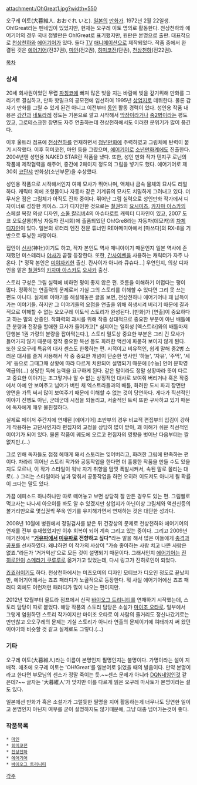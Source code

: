 attachment:/OhGreat1.jpg?width=550

오구레 이토(大暮維人. おおぐれ いと). [[일본]]의 [[만화가]]. 1972년 2월 22일생. Oh!Great라는 펜네임이 있었지만, 현재는 오구레 이토 명의로 활동한다. 천상천하와 에어기어의 경우 국내 정발판은 Oh!Great로 표기했지만, 원판은 본명으로 출판. 대표작으로 [[천상천하]]와 [[에어기어]]가 있다. 둘다 [[TV]] [[애니메이션]]으로 제작되었다. 작품 중에서 완결된 것은 [[에어기어]](전37권), [[마인]](전2권), [[히미코전]](단권), [[천상천하]](전22권).

[[목차]]
=== 상세 ===
20세 회사원이었던 무렵 [[파칭코]]에 빠져 많은 빚을 지는 바람에 빚을 갚기위해 만화를 그리기로 결심하고, 만화 핫밀크의 공모전에 입선하여 1995년 [[상업지]]로 데뷔한다. 물론 갑자기 만화를 그릴 수 있게 된건 아니고 이전부터 [[동인]] 활동 경력이 있다. 성인용 작품 내용은 [[강간]]과 [[네토라레]] 정도는 기본으로 깔고 시작해서 [[막장]]이라거나 [[중2병]]이라는 평도 있고, 그로테스크한 장면도 자주 연출하는데 천상천하에서도 이러한 분위기가 많이 풍긴다.

이후 울트라 점프에 [[천상천하]]를 연재하면서 [[청년만화]]에 주력하였고 그림체에 탄력이 붙기 시작했다. 이후 히미코전, 마인 등을 그렸으며, [[에어기어]]로 [[소년만화]]계에도 진출한다. 2004년엔 성인용 NAKED STAR란 작품을 냈다. 또한, 성인 만화 작가 텐지쿠 로닌의 작품에 제작협력을 해주어, 중간에 2페이지 정도의 그림을 넣기도 했다. 에어기어로 제30회 [[코단샤]] 만화상(소년부문)을 수상했다.

성인용 작품으로 시작해서인지 여체 묘사가 뛰어나며, 액체나 금속 물체의 묘사도 리얼하다. 캐릭터 외에 조형물이나 자동차 같은 기계류의 묘사도 치밀하게 그려내고 있다. 더 무서운 점은 그림체가 아직도 진화 중이다. 뛰어난 그림 실력으로 성인만화 작가에서 디자이너로 성장한 케이스. 그가 디자인한 것으로는 [[철권]]5의 [[요시미츠]], [[카자마 아스카]]의 스페셜 복장 의상 디자인, [[소울 칼리버]]4의 아슈타로트 캐릭터 디자인이 있고, 2007 도쿄 오토살롱(튜닝 자동차 전시회)에 출품되었던 Oh!Gre8라는 자동차(데모카)의 [http://www.carview.co.jp/tas/2007/take_car/reamemiya_rx8_byamamiya/default.asp 차체 디자인]이 있다. 일본의 로터리 엔진 전문 튜너인 RE아메미야에서 [마쓰다]의 RX-8을 기반으로 튜닝한 차량이다.

집안이 [[신사]](神社)이기도 하고, 작자 본인도 역사 매니아이기 때문인지 일본 역사에 존재했던 미스테리나 [[야사]]가 곧잘 등장한다. 또한, [[간사이벤]]을 사용하는 캐릭터가 자주 나온다. [* 정작 본인은 [[미야자키]]현 출신. 칸사이가 아니라 큐슈다...] 우연인지, 의상 디자인을 맡은 [[철권]]5의 [[카자마 아스카]]도 [[오사카]] 출신.

스토리 구성은 그림 실력에 비하면 평이 좋지 않은 편. 흐름을 이해하기 어렵다는 평이 많다. 정확히는 연출력의 문제로서 기실 그의 스토리를 이해할 수 있다면 그리 못 쓰는 편도 아니다. 실제로 이야기를 해설해놓은 글을 보면, 천상천하나 에어기어나 꽤 납득이 가는 이야기들. 하지만 그 이야기들의 요점을 연출을 위해 희생시켜 버리기 때문에 결과적으로 이해할 수 없는 오오구레 이토식 스토리가 완성된다. [만화]가 [연출]이 중요하다고 하는 말의 산증인. 작화력의 과시를 위해 작중 상대적으로 중요한 부분이 아닌 배틀에 큰 분량과 전장을 할애한 묘사가 들어가고[* 심지어는 일회성 [엑스트라]와의 배틀마저 단행본 1권 가량의 분량을 잡아먹는다.], 스토리 밀도상 중요한 부분은 그리 긴 묘사가 들어가지 않기 때문에 정작 중요한 복선 등도 화려한 액션에 파묻혀 보이지 않게 된다. 또한 오오구레 특유의 대사 센스도 한몫하는 편. 시적이고 비유적인, 쉽게 말해 중2병 스러운 대사를 즐겨 사용해서 작 중 중요한 개념이 단순한 명사인 '하늘', '자유', '주먹', '세계' 등으로 그때그때 상황에 따라 다르게 치환되어 설명되기 때문에 [수능] 언어 문학영역급의(...) 상당한 독해 능력을 요구하게 된다. 같은 말이라도 정말 상황따라 뜻이 다르고 중요한 이야기는 조그맣거나 알 수 없는 상징적인 대사로 보여줘 버리거나 혹은 작중에서 아예 안 보여주고 넘어가 버린 채 엑스트라들과의 배틀, 화려한 도시 파괴 장면만 양면을 가득 써서 많이 보여주기 때문에 이해할 수 없는 것이 당연하다. 게다가 직선적인 이야기 진행도 아닌, 군데군데 시점을 되돌리고, 서술적인 트릭 또한 구사하고 있기 때문에 독자에게 매우 불친절하다. 

실제로 메이저 주간지에 연재된 [에어기어] 초반부의 경우 비교적 편집부의 입김이 강하게 작용하는 고단샤인지라 편집자의 교정을 상당히 많이 받아, 꽤 이해가 쉬운 직선적인 이야기가 되어 있다. 물론 작품이 궤도에 오르고 편집자의 영향을 벗어난 다음부터는 짤없지만.(...)

그로 인해 독자들도 점점 헤매게 돼서 스토리는 잊어버리고, 화려한 그림에 만족하는 편이다. 차라리 뛰어난 스토리 작가와 공동작업을 한다면 더 훌륭한 작품을 만들 수도 있을지도 모르나, 이 작가 스타일이 워낙 자기 취향을 맘껏 폭발시켜서, 속된 말로 꼴리는 대로(...) 그리는 스타일이라 남과 맞춰서 공동작업을 하면 오히려 이도저도 아니게 될 확률이 크다는 말도 있다.


가끔 에피소드 하나하나만 따로 떼어놓고 보면 상당히 잘 만든 경우도 있는 편. 그림빨로 먹고사는 나나세 아오이를 봐도 알 수 있겠지만 상업지가 아닌이상 그림체와 액션신등의 볼거리만으로 몇십권씩 쭈욱 인기를 유지해가면서 연재하는 것은 대단한 성과다. 

2008년 10월에 병원에서 정밀검사를 받은 뒤 건강상의 문제로 천상천하와 에어기어의 연재를 전부 휴재했었지만 이후 회복이 되어 계속 그리고 있는 중이다. 그리고 2009년 매거진에서 '''"[[거유]]파에서 [[미유]]파로 전향하고 싶다"'''라는 말을 해서 많은 이들에게 [[충격과 공포]]를 선사하였다. 왜냐하면 이 작가의 사상이 "가슴 좋아하는 사람 치고 나쁜 사람은 없죠."라든가 '거거익선'으로 모든 것이 설명되기 때문이다. 그래서인지 [[에어기어]]는 [[진히로인]]이 [[스메라기 쿠루루]]로 옮겨가고 있었는데, 다시 링고가 진히로인이 되었다.

[[죠죠러]]이기도 하다. 천상천하에서는 미츠오미의 디자인 모티브가 디오인 정도로 끝났지만, 에어기어에서는 죠죠 패러디가 노골적으로 등장한다. 뭐 사실 에어기어에선 죠죠 패러디 외에도 이런저런 패러디가 많이 나오는 편이지만. 

2012년 12월부터 울트라 점프에서 신작 [[바이오그 트리니티]]를 연재하기 시작했는데, 스토리 담당이 따로 붙었다. 해당 작품의 스토리 담당은 소설가 [[마이조 오타로]]. 일부에서 그렇게 염원하던 스토리 작가이지만 마이조 오타로 이 사람의 줄거리도 정신나갔기로는 만만찮고 오오구레의 문제는 기실 스토리가 아니라 연출의 문제이기에 여태까지 써 왔던 이야기와 비슷할 것 같고 실제로도 그렇다.(...)

=== 기타 ===
오구레 이토(大暮維人)라는 이름이 본명인지 필명인지는 불명이다. 가명이라는 설이 지배적. 애초에 오구레 이토는 'OH!Great'를 일본어로 읽었을 때의 발음이다. 만약 본명이라고 한다면 부모님의 센스가 정말 죽이는 듯.~~센스 문제가 아니라 [[DQN네임]]인것 같은데?~~ 글자는 '大暮維人'가 맞지만 이를 다르게 읽은 오구레 마사토가 본명이라는 설도 있다.

일본에선 만화가 혹은 소설가가 그럴듯한 필명을 지어 활동하는게 너무나도 당연한 일이고 본명인지 아닌지 여부를 굳이 설명하지도 않기때문에, 그냥 대충 넘어가는것이 좋다.
=== 작품목록 ===
 * [[마인]]
 * [[히미코전]]
 * [[천상천하]]
 * [[에어기어]]
 * [[바이오그 트리니티]]

[[각주]]
